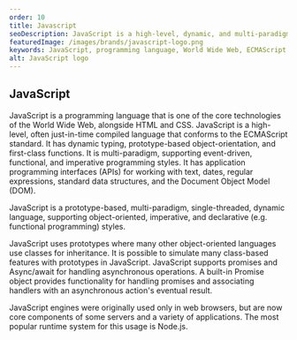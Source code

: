 ```yaml
---
order: 10
title: Javascript
seoDescription: JavaScript is a high-level, dynamic, and multi-paradigm programming language that powers the World Wide Web. It conforms to the ECMAScript standard and supports event-driven, functional, and imperative programming styles, making it suitable for a wide range of applications.
featuredImage: /images/brands/javascript-logo.png
keywords: JavaScript, programming language, World Wide Web, ECMAScript standard, event-driven, functional, imperative programming, prototypes, promises, Async/await, Node.js
alt: JavaScript logo
---
```


## JavaScript

JavaScript is a programming language that is one of the core technologies of the World Wide Web, alongside HTML and CSS. JavaScript is a high-level, often just-in-time compiled language that conforms to the ECMAScript standard. It has dynamic typing, prototype-based object-orientation, and first-class functions. It is multi-paradigm, supporting event-driven, functional, and imperative programming styles. It has application programming interfaces (APIs) for working with text, dates, regular expressions, standard data structures, and the Document Object Model (DOM).

JavaScript is a prototype-based, multi-paradigm, single-threaded, dynamic language, supporting object-oriented, imperative, and declarative (e.g. functional programming) styles.

JavaScript uses prototypes where many other object-oriented languages use classes for inheritance. It is possible to simulate many class-based features with prototypes in JavaScript. JavaScript supports promises and Async/await for handling asynchronous operations. A built-in Promise object provides functionality for handling promises and associating handlers with an asynchronous action's eventual result.

JavaScript engines were originally used only in web browsers, but are now core components of some servers and a variety of applications. The most popular runtime system for this usage is Node.js.
